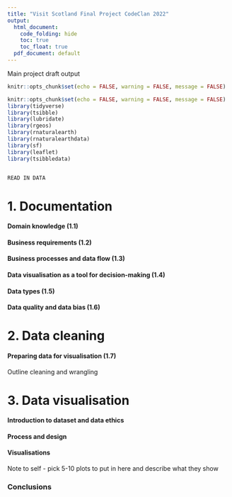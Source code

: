 ```yaml
---
title: "Visit Scotland Final Project CodeClan 2022"
output: 
  html_document:
    code_folding: hide
    toc: true
    toc_float: true
  pdf_document: default
---
```

Main project draft output

```r
knitr::opts_chunk$set(echo = FALSE, warning = FALSE, message = FALSE)
```


```r
knitr::opts_chunk$set(echo = FALSE, warning = FALSE, message = FALSE)
library(tidyverse)
library(tsibble)
library(lubridate)
library(rgeos)
library(rnaturalearth)
library(rnaturalearthdata)
library(sf)
library(leaflet)
library(tsibbledata)



```

```r
READ IN DATA

```


# 1. Documentation

#### Domain knowledge (1.1)



  
  
#### Business requirements (1.2)






#### Business processes and data flow (1.3)




#### Data visualisation as a tool for decision-making (1.4)





#### Data types (1.5)




#### Data quality and data bias (1.6)




# 2. Data cleaning

#### Preparing data for visualisation (1.7)





Outline cleaning and wrangling





# 3. Data visualisation
#### Introduction to dataset and data ethics



#### Process and design 




#### Visualisations

Note to self - pick 5-10 plots to put in here and describe what they show





### Conclusions

